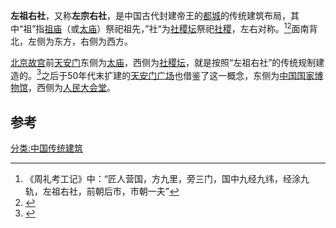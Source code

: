 '''左祖右社'''，又称'''左宗右社'''，是中国古代封建帝王的[[都城|都城]]的传统建筑布局，其中“祖”指[[祖庙|祖庙]]（或[[太庙|太庙]]）祭祀祖先，”社“为[[社稷坛|社稷坛]]祭祀[[社稷|社稷]]，左右对称。<ref>《周礼考工记》中：“匠人营国，方九里，旁三门，国中九经九纬，经涂九轨，左祖右社，前朝后市，市朝一夫”</ref><ref>{{Cite web |url=http://gb.cri.cn/3601/2004/09/27/1266@312469.htm |title=华夏文化 - “左祖右社”与太庙及社稷坛 |access-date=2014-07-25 |archive-date=2017-12-25 |archive-url=https://web.archive.org/web/20171225044412/http://gb.cri.cn/3601/2004/09/27/1266@312469.htm |dead-url=no }}</ref>面南背北，左侧为东方，右侧为西方。

[[北京故宫|北京故宫]]前[[天安门|天安门]]东侧为[[北京太庙|太庙]]，西侧为[[北京社稷坛|社稷坛]]，就是按照“左祖右社”的传统规制建造的。<ref>{{cite web|url=http://gb.cri.cn/3601/2004/09/27/1266@312469.htm|title=“左祖右社”与太庙及社稷坛|publisher=[[中国国际广播电台|CRI]]|date=|accessdate=2014年7月31日|archive-date=2017年12月25日|archive-url=https://web.archive.org/web/20171225044412/http://gb.cri.cn/3601/2004/09/27/1266@312469.htm|dead-url=no}}</ref>之后于50年代末扩建的[[天安门广场|天安门广场]]也借鉴了这一概念，东侧为[[中国国家博物馆|中国国家博物馆]]，西侧为[[人民大会堂|人民大会堂]]。{{Citation needed||time=2022-06-05}}

==参考==
{{reflist}}

[[分类:中国传统建筑|分类:中国传统建筑]]